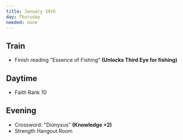 ```yaml
---
title: January 19th
day: Thursday
needed: none
---
```


## Train
- Finish reading "Essence of Fishing" **(Unlocks Third Eye for fishing)**

## Daytime
- Faith Rank 10

## Evening
- Crossword: "Dionysus" **(Knowledge +2)**
- Strength Hangout Room
